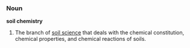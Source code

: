 ===Noun===
'''soil chemistry'''
# The branch of [[soil science]] that deals with the chemical constitution, chemical properties, and chemical reactions of soils.